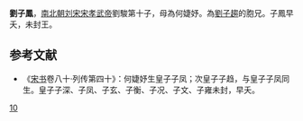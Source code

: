 '''劉子鳳'''，[[南北朝|南北朝]][[刘宋|刘宋]][[宋孝武帝|宋孝武帝]]劉駿第十子，母為何婕妤。為[[劉子趨|劉子趨]]的胞兄。子鳳早夭，未封王。

==参考文献 ==
*《[[宋书|宋书]]卷八十·列传第四十》：何婕妤生皇子子凤；次皇子子趋，与皇子子凤同生。皇子子深、子凤、子玄、子衡、子况、子文、子雍未封，早夭。

{{南北朝人物小作品}}
[[Category:宋孝武帝皇子|10]]